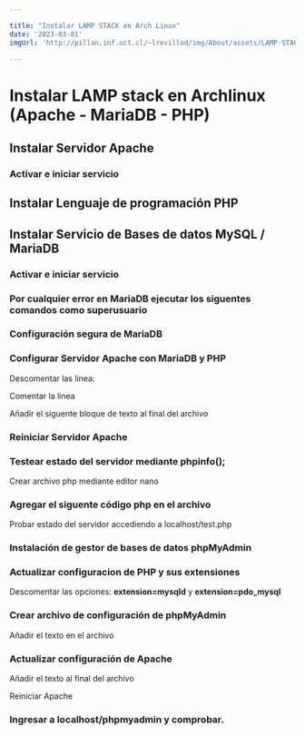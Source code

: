 ```yaml
---

title: "Instalar LAMP STACK en Arch Linux"
date: '2023-03-01'
imgUrl: 'http://pillan.inf.uct.cl/~lrevillod/img/About/assets/LAMP-STACK.png'

---
```


# Instalar LAMP stack en Archlinux (Apache - MariaDB - PHP)

## Instalar Servidor Apache

<CodeBox text='sudo pacman -S apache ' />


### Activar e iniciar servicio

<CodeBox text='sudo systemctl start httpd ' />
<CodeBox text='sudo systemctl enable httpd' />
<CodeBox text='sudo systemctl status httpd' />


## Instalar Lenguaje de programación PHP

<CodeBox text='sudo pacman -S php php-apache' />


## Instalar Servicio de Bases de datos MySQL / MariaDB

<CodeBox text='sudo pacman -S mysql' />


### Activar e iniciar servicio

<CodeBox text='sudo systemctl start mysqld ' />
<CodeBox text='sudo systemctl enable mysqld' />
<CodeBox text='sudo systemctl status mysqld' />


### Por cualquier error en MariaDB ejecutar los siguentes comandos como superusuario

<CodeBox text='cd /var/lib/mysql' />
<CodeBox text='rm -r *' />
<CodeBox text='mysql_install_db --user=mysql --basedir=/usr --datadir=/var/lib/mysql' />


<CodeBox text='sudo systemctl restart mysqld' />
<CodeBox text='sudo systemctl enable mysqld' />
<CodeBox text='sudo systemctl status mysqld' />


### Configuración segura de MariaDB

<CodeBox text='sudo mysql_secure_installation' />
<CodeBox text='mysql -u root -p' />


### Configurar Servidor Apache con MariaDB y PHP

<CodeBox text='sudo nano /etc/httpd/conf/httpd.conf' />

Descomentar las linea:

<CodeBox text='LoadModule mpm_prefork_module modules/mod_mpm_prefork.so' />

Comentar la linea 
 
<CodeBox text='LoadModule mpm_event_module modules/mod_mpm_event.so' />

Añadir el siguente bloque de texto al final del archivo

<CodeBox text='LoadModule php_module modules/libphp.so' />
<CodeBox text='AddHandler php-script php' />
<CodeBox text='Include conf/extra/php_module.conf' />


### Reiniciar Servidor Apache 

<CodeBox text='sudo systemctl restart httpd' />


### Testear estado del servidor mediante phpinfo();

Crear archivo php mediante editor nano

<CodeBox text='sudo nano /srv/http/test.php' />

### Agregar el siguente código php en el archivo

<CodeBox text='<?php phpinfo() ?>' />

Probar estado del servidor accediendo a localhost/test.php

### Instalación de gestor de bases de datos phpMyAdmin

<CodeBox text='sudo pacman -S phpmyadmin' />

### Actualizar configuracion de PHP y sus extensiones
Descomentar las opciones: **extension=mysqld** y **extension=pdo_mysql**


<CodeBox text='sudo nano /etc/php/php.ini' />
 
### Crear archivo de configuración de phpMyAdmin

<CodeBox text='sudo nano /etc/httpd/conf/extra/phpmyadmin.conf' />

Añadir el texto en el archivo

<CodeBox 
    text='
        Alias /phpmyadmin "/usr/share/webapps/phpMyAdmin"
        <Directory "/usr/share/webapps/phpMyAdmin">
            DirectoryIndex  index.php
            AllowOverride All
            Options FollowSymlinks
            Require all granted
        </Directory>
    '
/>

### Actualizar configuración de Apache
<CodeBox text='sudo nano /etc/httpd/conf/httpd.conf' />

Añadir el texto al final del archivo
<CodeBox text='Include conf/extra/phpmyadmin.conf' />

Reiniciar Apache

<CodeBox text='sudo systemctl restart httpd' />

### Ingresar a localhost/phpmyadmin y comprobar.
